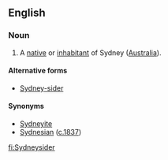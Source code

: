 ==English==

===Noun===
{{en-noun}}

# A [[native]] or [[inhabitant]] of Sydney ([[Australia]]).

====Alternative forms====
* [[Sydney-sider]]

====Synonyms====
* [[Sydneyite]]
* [[Sydnesian]] ([http://trove.nla.gov.au/ndp/del/article/12856328?searchTerm=sydnesian&searchLimits= c.1837])

[[fi:Sydneysider]]